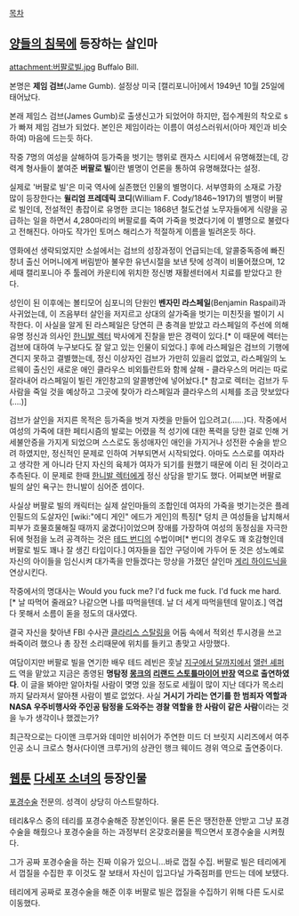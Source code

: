 [[목차]]

== [[양들의 침묵]]에 등장하는 살인마 ==
attachment:버팔로빌.jpg
Buffalo Bill.

본명은 '''제임 검브'''(Jame Gumb). 설정상 미국 [캘리포니아]에서 1949년 10월 25일에 태어났다.

본래 제임스 검브(James Gumb)로 출생신고가 되었어야 하지만, 접수계원의 착오로 s가 빠져 제임 검브가 되었다. 본인은 제임이라는 이름이 여성스러워서(아마 제인과 비슷하여) 마음에 드는듯 하다. 

작중 7명의 여성을 살해하여 등가죽을 벗기는 행위로 캔자스 시티에서 유명해졌는데, 강력계 형사들이 붙여준 '''버팔로 빌'''이란 별명이 언론을 통하여 유명해졌다는 설정.

실제로 '버팔로 빌'은 미국 역사에 실존했던 인물의 별명이다. 서부영화의 소재로 가장 많이 등장한다는 '''윌리엄 프레데릭 코디'''(William F. Cody/1846~1917)의 별명이 버팔로 빌인데, 전설적인 총잡이로 유명한 코디는 1868년 철도건설 노무자들에게 식량을 공급하는 일을 하면서 4,280마리의 버팔로를 죽여 가죽을 벗겼다기에 이 별명으로 불렸다고 전해진다. 아마도 작가인 토머스 해리스가 적절하게 이름을 빌려온듯 하다.

영화에선 생략되었지만 소설에서는 검브의 성장과정이 언급되는데, 알콜중독증에 빠진 창녀 출신 어머니에게 버림받아 불우한 유년시절을 보낸 탓에 성격이 비뚤어졌으며, 12세때 캘리포니아 주 툴레어 카운티에 위치한 정신병 재활센터에서 치료를 받았다고 한다. 

성인이 된 이후에는 볼티모어 심포니의 단원인 '''벤자민 라스페일'''(Benjamin Raspail)과 사귀었는데, 이 즈음부터 살인을 저지르고 상대의 살가죽을 벗기는 미친짓을 벌이기 시작한다. 이 사실을 알게 된 라스페일은 당연히 큰 충격을 받았고 라스페일의 주선에 의해 유명 정신과 의사인 [[한니발 렉터]] 박사에게 진찰을 받은 경력이 있다.[*  이 때문에 렉터는 검브에 대하여 누구보다도 잘 알고 있는 인물이 되었다.] 후에 라스페일은 검브의 기행에 견디지 못하고 결별했는데, 정신 이상자인 검브가 가만히 있을리 없었고, 라스페일의 노르웨이 출신인 새로운 애인 클라우스 비외틀란트와 함께 살해 - 클라우스의 머리는 따로 잘라내어 라스페일이 빌린 개인창고의 알콜병안에 넣어놨다.[* 참고로 렉터는 검브가 두 사람을 죽일 것을 예상하고 그곳에 찾아가 라스페일과 클라우스의 시체를 조금 맛보았다(....)] 

검브가 살인을 저지른 목적은 등가죽을 벗겨 자켓을 만들어 입으려고(……)다. 작중에서 여성의 가죽에 대한 페티시즘의 발로는 어렸을 적 성기에 대한 폭력을 당한 걸로 인해 거세불안증을 가지게 되었으며 스스로도 동성애자인 애인을 가지거나 성전환 수술을 받으려 하였지만, 정신적인 문제로 인하여 거부되면서 시작되었다. 아마도 스스로를 여자라고 생각한 게 아니라 단지 자신의 육체가 여자가 되기를 원했기 때문에 이리 된 것이라고 추측된다.
이 문제로 한때 [[한니발 렉터]]에게 정신 상담을 받기도 했다. 어찌보면 버팔로 빌의 살인 욕구는 한니발이 심어준 셈이다.

사실상 버팔로 빌의 캐릭터는 실제 살인마들의 조합인데 여자의 가죽을 벗기는것은 플레인필드의 도살자인 [wiki:"에디 게인" 에드가 게인]의 특징[* 덩치 큰 여성들을 납치해서 피부가 흐물흐물해질 때까지 굶겼다]이었으며 장애를 가장하여 여성의 동정심을 자극한 뒤에 헛점을 노려 공격하는 것은 [[테드 번디]]의 수법이며[* 번디의 경우도 꽤 호감형인데 버팔로 빌도 꽤나 잘 생긴 타입이다.] 여자들을 집안 구덩이에 가두어 둔 것은 성노예로 자신의 아이들을 임신시켜 대가족을 만들겠다는 망상을 가졌던 살인마 [[게리 하이드닉]]을 연상시킨다.

작중에서의 명대사는 Would you fuck me? I'd fuck me fuck. I'd fuck me hard. [* 날 따먹어 줄래요? 나같으면 나를 따먹을텐데. 날 더 세게 따먹을텐데 말이죠.] 역겹다 못해서 소름이 돋을 정도의 대사였다.

결국 자신을 찾아낸 FBI 수사관 [[클라리스 스탈링]]을 어둠 속에서 적외선 투시경을 쓰고 쏴죽이려 했으나 총 장전 소리때문에 위치를 들키고 총맞고 사망했다.

여담이지만 버팔로 빌을 연기한 배우 테드 레빈은 훗날 [[지구에서 달까지]]에서 [[앨런 셰퍼드]] 역을 맡았고 지금은 종영된 '''명탐정 [[몽크]]의 [[리랜드 스토틀마이어 반장]] 역으로 출연하였다'''. 이 글을 봐야만 알아차릴 사람이 몆명 있을 정도로 세월이 많이 지난 데다가 목소리까지 달라져서 알아챈 사람이 별로 없었다. 사실 '''거시기 가리는 연기를 한 범죄자 역할과 NASA 우주비행사와 주인공 탐정을 도와주는 경찰 역할을 한 사람이 같은 사람'''이라는 것을 누가 생각이나 했겠는가?

최근작으로는 다이앤 크루거와 데미안 비쉬어가 주연한 미드 더 브릿지 시리즈에서 여주인공 소니 크로스 형사(다이앤 크루거)의 상관인 행크 웨이드 경위 역으로 출연중이다.

== [[웹툰]] [[다세포 소녀]]의 등장인물 ==
[[포경수술]] 전문의. 성격이 상당히 아스트랄하다. 

테리&우스 중의 테리를 포경수술해준 장본인이다. 물론 돈은 땡전한푼 안받고 그냥 포경수술을 해줬으나 포경수술을 하는 과정부터 온갖호러물을 찍으면서 포경수술을 시켜줬다. 

그가 공짜 포경수술을 하는 진짜 이유가 있으니...바로 껍질 수집. 버팔로 빌은 테리에게서 껍질을 수집한 후 이것도 잘 보태서 자신이 입고다닐 가죽점퍼를 만드는 데에 보탰다.

테리에게 공짜로 포경수술을 해준 이후 버팔로 빌은 껍질을 수집하기 위해 다른 도시로 이동했다.
